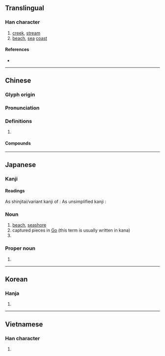 {{character info/new}}
{{also|濱}}
==Translingual==
{{Han simplified forms|濱|浜|滨}}

===Han character===
{{Han char|rn=85|rad=水|as=07|sn=10|four=|canj=EOMC|ids=⿰氵兵}}

# [[creek]], [[stream]]
# [[beach]], [[sea]] [[coast]]

====References====
* {{Han ref|kx=0623.250|dkj=17462|dj=1021.140|hdz=31627.020|uh=6D5C|ud=27996}}

----

==Chinese==
{{zh-forms}}

===Glyph origin===
{{Han etym}}

===Pronunciation===
{{zh-pron
|m=bāng
|c=bong1,ban1
|mc=y
|oc=y
|cat=n
}}

===Definitions===
{{zh-hanzi}}

# {{rfdef|zh}}

====Compounds====
{{zh-der|洋涇浜|洋涇浜英語}}

----

==Japanese==

===Kanji===
{{ja-kanji|grade=c|kyu=濱|rs=水07}}

====Readings====
As shinjitai/variant kanji of {{ja-l|濱}}:
{{ja-readings
|goon=ひん
|kanon=ひん
|kun=はま-
}}
As unsimplified kanji {{ja-l|浜}}:
{{ja-readings
|goon=ひょう<ひやう
|kanon=ほう<はう
}}

===Noun===
{{ja-noun|はま|kyu=濱}}

# [[beach]], [[seashore]]
# captured pieces in [[Go]] (this term is usually written in kana)
# {{abbreviation of|横浜|tr=Yokohama|lang=ja}}

===Proper noun===
{{ja-pos|はま|proper}}

# {{surname|lang=ja|sort=はま}}

----

==Korean==

===Hanja===
{{ko-hanja|hangeul=빈|eumhun=|rv=bin|mr=pin|y=pin}}

# {{defn|lang=ko|sort=水07}}

----

==Vietnamese==

===Han character===
{{vi-hantu|[[banh]], [[vĩ]]|rs=水07}}

# {{defn|lang=vi|sort=水07}}